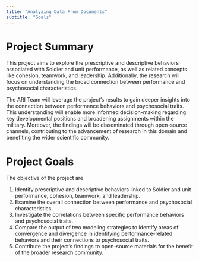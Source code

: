 ```yaml
---
title: "Analyzing Data From Documents"
subtitle: "Goals"
---
```


# Project Summary
This project aims to explore the prescriptive and descriptive behaviors associated with Soldier and unit performance, as well as related concepts like cohesion, teamwork, and leadership. Additionally, the research will focus on understanding the broad connection between performance and psychosocial characteristics.

The ARI Team will leverage the project's results to gain deeper insights into the connection between performance behaviors and psychosocial traits. This understanding will enable more informed decision-making regarding key developmental positions and broadening assignments within the military. Moreover, the findings will be disseminated through open-source channels, contributing to the advancement of research in this domain and benefiting the wider scientific community.
<br>


# Project Goals
The objective of the project are

1. Identify prescriptive and descriptive behaviors linked to Soldier and unit performance, cohesion, teamwork, and leadership.
2. Examine the overall connection between performance and psychosocial characteristics.
3. Investigate the correlations between specific performance behaviors and psychosocial traits.
4. Compare the output of two modeling strategies to identify areas of convergence and divergence in identifying performance-related behaviors and their connections to psychosocial traits.
5. Contribute the project's findings to open-source materials for the benefit of the broader research community.
<br>


